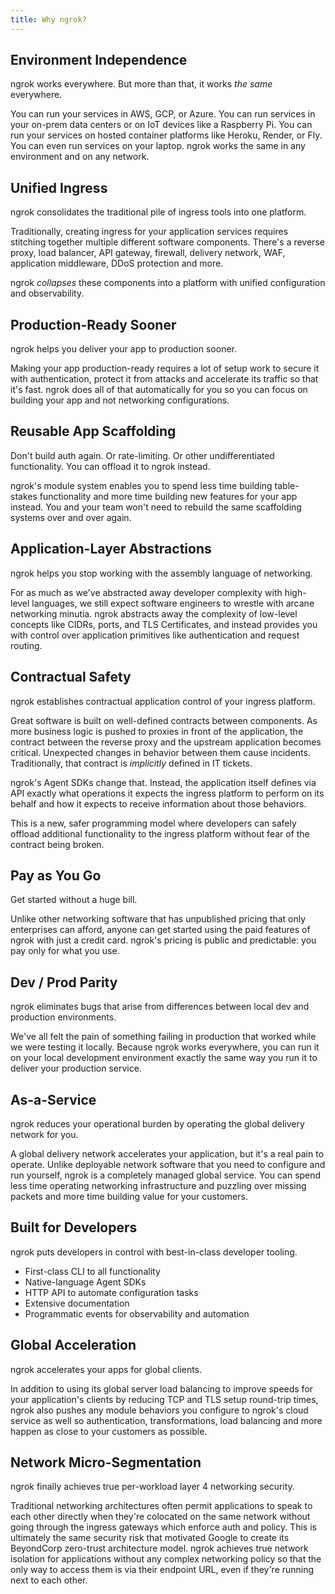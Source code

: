 ```yaml
---
title: Why ngrok?
---
```


## Environment Independence

ngrok works everywhere. But more than that, it works _the same_ everywhere.

You can run your services in AWS, GCP, or Azure. 
You can run services in your on-prem data centers or on IoT devices like a Raspberry Pi. You can run your services on hosted container platforms like Heroku, Render, or Fly. 
You can even run services on your laptop. 
ngrok works the same in any environment and on any network.

## Unified Ingress

ngrok consolidates the traditional pile of ingress tools into one platform.

Traditionally, creating ingress for your application services requires
stitching together multiple different software components. There's a reverse
proxy, load balancer, API gateway, firewall, delivery network, WAF, application middleware, DDoS protection and more.

ngrok _collapses_ these components into a platform with unified configuration
and observability.

## Production-Ready Sooner

ngrok helps you deliver your app to production sooner.

Making your app production-ready requires a lot of setup work to secure it with
authentication, protect it from attacks and accelerate its traffic so that it's
fast. ngrok does all of that automatically for you so you can focus on building
your app and not networking configurations.

## Reusable App Scaffolding

Don't build auth again. Or rate-limiting. Or other undifferentiated
functionality. You can offload it to ngrok instead.

ngrok's module system enables you to spend less time building table-stakes functionality
and more time building new features for your app instead. You and your team won't need to rebuild the same scaffolding systems over and over again.

## Application-Layer Abstractions

ngrok helps you stop working with the assembly language of networking.

For as much as we've abstracted away developer complexity with high-level languages, we still expect software engineers to wrestle with arcane networking minutia. 
ngrok abstracts away the complexity of low-level concepts like CIDRs, ports, and TLS Certificates, and instead provides you with control over application primitives like authentication and request routing.

## Contractual Safety

ngrok establishes contractual application control of your ingress platform.

Great software is built on well-defined contracts between components. As more
business logic is pushed to proxies in front of the application, the contract
between the reverse proxy and the upstream application becomes critical.
Unexpected changes in behavior between them cause incidents. Traditionally,
that contract is _implicitly_ defined in IT tickets.

ngrok's Agent SDKs change that. Instead, the application itself defines via API
exactly what operations it expects the ingress platform to perform on its
behalf and how it expects to receive information about those behaviors.

This is a new, safer programming model where developers can safely offload
additional functionality to the ingress platform without fear of the contract
being broken.

## Pay as You Go

Get started without a huge bill.

Unlike other networking software that has unpublished pricing that only enterprises can afford, anyone can get started using the paid features of ngrok with just a credit card. ngrok's pricing is public and predictable: you pay only for what you use.

## Dev / Prod Parity

ngrok eliminates bugs that arise from differences between local dev and production environments.

We've all felt the pain of something failing in production that worked while we were testing it locally. 
Because ngrok works everywhere, you can run it on your local development environment exactly the same way you run it to deliver your production service.

## As-a-Service

ngrok reduces your operational burden by operating the global delivery network
for you.

A global delivery network accelerates your application, but it's a real pain to
operate. Unlike deployable network software that you need to configure and run
yourself, ngrok is a completely managed global service. You can spend less time
operating networking infrastructure and puzzling over missing packets and more
time building value for your customers.

## Built for Developers

ngrok puts developers in control with best-in-class developer tooling.

- First-class CLI to all functionality
- Native-language Agent SDKs
- HTTP API to automate configuration tasks
- Extensive documentation
- Programmatic events for observability and automation

## Global Acceleration

ngrok accelerates your apps for global clients.

In addition to using its global server load balancing to improve speeds for
your application's clients by reducing TCP and TLS setup round-trip times,
ngrok also pushes any module behaviors you configure to ngrok's cloud service as well
so authentication, transformations, load balancing and more happen as close to
your customers as possible.

## Network Micro-Segmentation

ngrok finally achieves true per-workload layer 4 networking security.

Traditional networking architectures often permit applications to speak to each
other directly when they're colocated on the same network without going through
the ingress gateways which enforce auth and policy. This is ultimately the same
security risk that motivated Google to create its BeyondCorp zero-trust architecture model. ngrok
achieves true network isolation for applications without any complex networking
policy so that the only way to access them is via their endpoint URL, even if
they're running next to each other.
